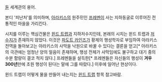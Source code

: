[[듄]] 세계관의 용어.

본디 '피난처'를 의미하며, [[아라키스]]의 원주민인 [[프레멘]]이 사는 지하동굴로 이루어진 전통적인 마을을 가리킨다.

시치를 이루는 핵심건물은 [[윈드 트랩]]과 지하저수지인데, 본래의 시치는 윈드 트랩과 [[저수지]]가 존재하지 않았다. 이것은 [[파도트 카인즈]]가 황제의 행성학자로 부임하여 아라키스 전역을 돌아보고는 아라키스의 사막을 낙원으로 바꿀 수 있다는 결론을 얻고[* 아라키스의 극관에는 엄청난 양의 얼음이 존재하며, 행성 전체가 사막임에도 불구하고 대기 중의 수분 함량이 결코 적지 않다.] 프레멘들을 설득한[* 프레멘들은 자신들의 행성이 '''겨우 300년'''만에 초원 행성이 된다는 말에 그를 따랐다.] 이후에 일어난 현상이다.

윈드 트랩이 어떻게 물을 만들어 내는지는 [[윈드 트랩]] 항목 참고바람.
